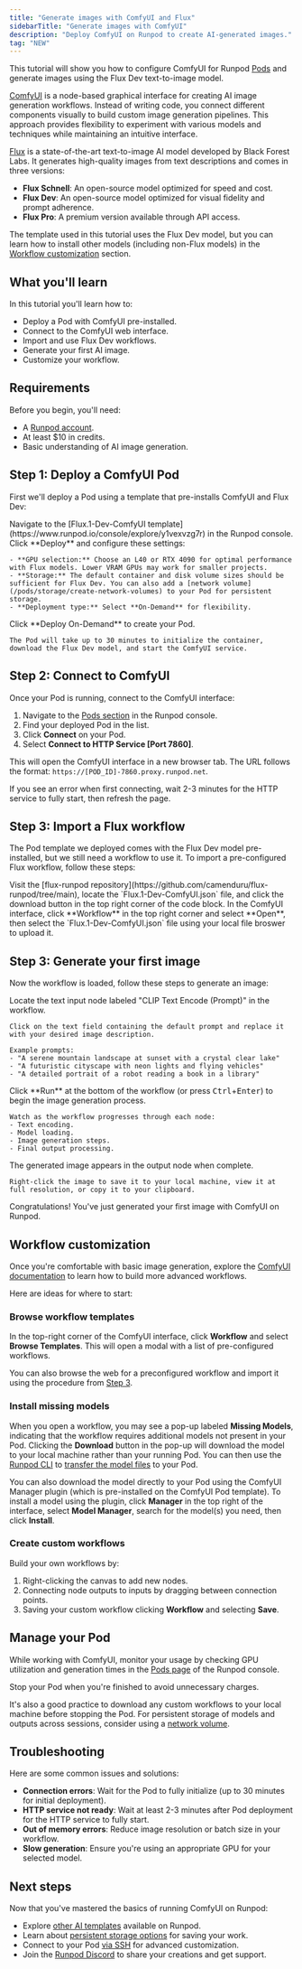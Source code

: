```yaml
---
title: "Generate images with ComfyUI and Flux"
sidebarTitle: "Generate images with ComfyUI"
description: "Deploy ComfyUI on Runpod to create AI-generated images."
tag: "NEW"
---
```


This tutorial will show you how to configure ComfyUI for Runpod [Pods](/pods/overview) and generate images using the Flux Dev text-to-image model.

[ComfyUI](https://www.comfy.org/) is a node-based graphical interface for creating AI image generation workflows. Instead of writing code, you connect different components visually to build custom image generation pipelines. This approach provides flexibility to experiment with various models and techniques while maintaining an intuitive interface.

[Flux](https://huggingface.co/black-forest-labs/FLUX.1-dev) is a state-of-the-art text-to-image AI model developed by Black Forest Labs. It generates high-quality images from text descriptions and comes in three versions:

- **Flux Schnell**: An open-source model optimized for speed and cost.
- **Flux Dev**: An open-source model optimized for visual fidelity and prompt adherence.
- **Flux Pro**: A premium version available through API access.

The template used in this tutorial uses the Flux Dev model, but you can learn how to install other models (including non-Flux models) in the [Workflow customization](#install-missing-models) section.

## What you'll learn

In this tutorial you'll learn how to:

- Deploy a Pod with ComfyUI pre-installed.
- Connect to the ComfyUI web interface.
- Import and use Flux Dev workflows.
- Generate your first AI image.
- Customize your workflow.

## Requirements

Before you begin, you'll need:

- A [Runpod account](/get-started/manage-accounts).
- At least $10 in credits.
- Basic understanding of AI image generation.

## Step 1: Deploy a ComfyUI Pod

First we'll deploy a Pod using a template that pre-installs ComfyUI and Flux Dev:

<Steps>
  <Step title="Navigate to the template">
    Navigate to the [Flux.1-Dev-ComfyUI template](https://www.runpod.io/console/explore/y1vexvzg7r) in the Runpod console.
  </Step>

  <Step title="Configure your Pod">
    Click **Deploy** and configure these settings:
    
    - **GPU selection:** Choose an L40 or RTX 4090 for optimal performance with Flux models. Lower VRAM GPUs may work for smaller projects.
    - **Storage:** The default container and disk volume sizes should be sufficient for Flux Dev. You can also add a [network volume](/pods/storage/create-network-volumes) to your Pod for persistent storage.
    - **Deployment type:** Select **On-Demand** for flexibility.
  </Step>

  <Step title="Deploy and wait">
    Click **Deploy On-Demand** to create your Pod.
    
    The Pod will take up to 30 minutes to initialize the container, download the Flux Dev model, and start the ComfyUI service.
  </Step>
</Steps>

## Step 2: Connect to ComfyUI

Once your Pod is running, connect to the ComfyUI interface:

1. Navigate to the [Pods section](https://www.runpod.io/console/pods) in the Runpod console.
2. Find your deployed Pod in the list.
3. Click **Connect** on your Pod.
4. Select **Connect to HTTP Service [Port 7860]**.

This will open the ComfyUI interface in a new browser tab. The URL follows the format: `https://[POD_ID]-7860.proxy.runpod.net`.

<Note>
If you see an error when first connecting, wait 2-3 minutes for the HTTP service to fully start, then refresh the page.
</Note>

## Step 3: Import a Flux workflow

 The Pod template we deployed comes with the Flux Dev model pre-installed, but we still need a workflow to use it. To import a pre-configured Flux workflow, follow these steps:

<Steps>
  <Step title="Download the workflow file">
    Visit the [flux-runpod repository](https://github.com/camenduru/flux-runpod/tree/main), locate the `Flux.1-Dev-ComfyUI.json` file, and click the download button in the top right corner of the code block.
  </Step>

  <Step title="Import into ComfyUI">
    In the ComfyUI interface, click **Workflow** in the top right corner and select **Open**, then select the `Flux.1-Dev-ComfyUI.json` file using your local file broswer to upload it.
  </Step>
</Steps>

## Step 3: Generate your first image

Now the workflow is loaded, follow these steps to generate an image:

<Steps>
  <Step title="Customize your prompt">
    Locate the text input node labeled "CLIP Text Encode (Prompt)" in the workflow. 
    
    Click on the text field containing the default prompt and replace it with your desired image description.
    
    Example prompts:
    - "A serene mountain landscape at sunset with a crystal clear lake"
    - "A futuristic cityscape with neon lights and flying vehicles"
    - "A detailed portrait of a robot reading a book in a library"
  </Step>

  <Step title="Start generation">
    Click **Run** at the bottom of the workflow (or press <kbd>Ctrl</kbd>+<kbd>Enter</kbd>) to begin the image generation process.
    
    Watch as the workflow progresses through each node:
    - Text encoding.
    - Model loading.
    - Image generation steps.
    - Final output processing.
  </Step>

  <Step title="View your result">
    The generated image appears in the output node when complete. 
    
    Right-click the image to save it to your local machine, view it at full resolution, or copy it to your clipboard.
  </Step>
</Steps>

Congratulations! You've just generated your first image with ComfyUI on Runpod.

## Workflow customization

Once you're comfortable with basic image generation, explore the [ComfyUI documentation](https://docs.comfy.org/) to learn how to build more advanced workflows.

Here are ideas for where to start:

### Browse workflow templates

In the top-right corner of the ComfyUI interface, click **Workflow** and select **Browse Templates**. This will open a modal with a list of pre-configured workflows.

You can also browse the web for a preconfigured workflow and import it using the procedure from [Step 3](#step-3-import-a-flux-workflow).

### Install missing models

When you open a workflow, you may see a pop-up labeled **Missing Models**, indicating that the workflow requires additional models not present in your Pod. Clicking the **Download** button in the pop-up will download the model to your local machine rather than your running Pod. You can then use the [Runpod CLI](/runpodctl/overview) to [transfer the model files](/runpodctl/transfer-files) to your Pod.

You can also download the model directly to your Pod using the ComfyUI Manager plugin (which is pre-installed on the ComfyUI Pod template). To install a model using the plugin, click **Manager** in the top right of the interface, select **Model Manager**, search for the model(s) you need, then click **Install**.

### Create custom workflows

Build your own workflows by:

1. Right-clicking the canvas to add new nodes.
2. Connecting node outputs to inputs by dragging between connection points.
3. Saving your custom workflow clicking **Workflow** and selecting **Save**.

## Manage your Pod

While working with ComfyUI, monitor your usage by checking GPU utilization and generation times in the [Pods page](https://console.runpod.io/pods) of the Runpod console.

Stop your Pod when you're finished to avoid unnecessary charges.

It's also a good practice to download any custom workflows to your local machine before stopping the Pod. For persistent storage of models and outputs across sessions, consider using a [network volume](/pods/storage/create-network-volumes).

## Troubleshooting

Here are some common issues and solutions:

- **Connection errors**: Wait for the Pod to fully initialize (up to 30 minutes for initial deployment).
- **HTTP service not ready**: Wait at least 2-3 minutes after Pod deployment for the HTTP service to fully start.
- **Out of memory errors**: Reduce image resolution or batch size in your workflow.
- **Slow generation**: Ensure you're using an appropriate GPU for your selected model.

## Next steps

Now that you've mastered the basics of running ComfyUI on Runpod:

- Explore [other AI templates](/pods/templates/overview) available on Runpod.
- Learn about [persistent storage options](/pods/storage/types) for saving your work.
- Connect to your Pod [via SSH](/pods/configuration/use-ssh) for advanced customization.
- Join the [Runpod Discord](https://discord.gg/runpod) to share your creations and get support.